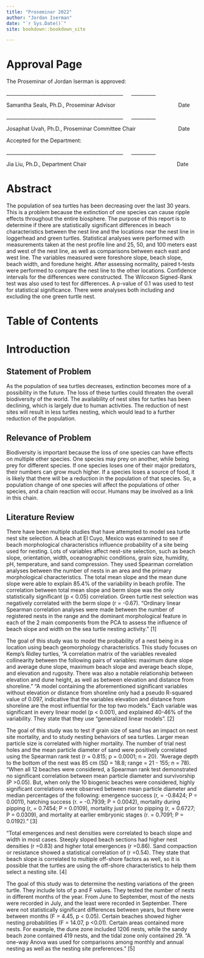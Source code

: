 ```yaml
--- 
title: "Proseminar 2022"
author: "Jordan Iserman"
date: "`r Sys.Date()`"
site: bookdown::bookdown_site

---
```


# Approval Page {-}

The Proseminar of Jordan Iserman is approved:





________________________________________________   __________

Samantha Seals, Ph.D., Proseminar Advisor                   Date



________________________________________________   __________

Josaphat Uvah, Ph.D., Proseminar Committee Chair             Date





Accepted for the Department:



________________________________________________   __________

Jia Liu, Ph.D., Department Chair                           Date

# Abstract {-}

The population of sea turtles has been decreasing over the last 30 years. This is a problem because the extinction of one species can cause ripple effects throughout the entire biosphere. The purpose of this report is to determine if there are statistically significant differences in beach characteristics between the nest line and the locations near the nest line in loggerhead and green turtles. Statistical analyses were performed with measurements taken at the nest profile line and 25, 50, and 100 meters east and west of the nest line, as well as comparisons between each east and west line. The variables measured were foreshore slope, beach slope, beach width, and foredune height. After assessing normality, paired t-tests were performed to compare the nest line to the other locations. Confidence intervals for the differences were constructed. The Wilcoxon Signed-Rank test was also used to test for differences. A p-value of 0.1 was used to test for statistical significance. There were analyses both including and excluding the one green turtle nest.

# Table of Contents {-}

# Introduction

## Statement of Problem

As the population of sea turtles decreases, extinction becomes more of a possibility in the future. The loss of these turtles could threaten the overall biodiversity of the world. The availability of nest sites for turtles has been declining, which is largely due to human activities. The reduction of nest sites will result in less turtles nesting, which would lead to a further reduction of the population.

## Relevance of Problem

Biodiversity is important because the loss of one species can have effects on multiple other species. One species may prey on another, while being prey for different species. If one species loses one of their major predators, their numbers can grow much higher. If a species loses a source of food, it is likely that there will be a reduction in the population of that species. So, a population change of one species will affect the populations of other species, and a chain reaction will occur. Humans may be involved as a link in this chain.

## Literature Review

There have been multiple studies that have attempted to model sea turtle nest site selection. A beach at El Cuyo, Mexico was examined to see if beach morphological characteristics influence probability of a site being used for nesting. Lots of variables affect nest-site selection, such as beach slope, orientation, width, oceanographic conditions, grain size, humidity, pH, temperature, and sand compression. They used Spearman correlation analyses between the number of nests in an area and the primary morphological characteristics. The total mean slope and the mean dune slope were able to explain 85.4% of the variability in beach profile. The correlation between total mean slope and berm slope was the only statistically significant (p < 0.05) correlation. Green turtle nest selection was negatively correlated with the berm slope (r = -0.67). “Ordinary linear Spearman correlation analyses were made between the number of registered nests in the range and the dominant morphological feature in each of the 2 main components from the PCA to assess the influence of beach slope and width on the sea turtle nesting activity.” [1]

The goal of this study was to model the probability of a nest being in a location using beach geomorphology characteristics. This study focuses on Kemp’s Ridley turtles, “A correlation matrix of the variables revealed collinearity between the following pairs of variables: maximum dune slope and average dune slope, maximum beach slope and average beach slope, and elevation and rugosity. There was also a notable relationship between elevation and dune height, as well as between elevation and distance from shoreline.” “A model containing the aforementioned significant variables without elevation or distance from shoreline only had a pseudo R-squared value of 0.097, indicative that the variables elevation and distance from shoreline are the most influential for the top two models.” Each variable was significant in every linear model (p < 0.001), and explained 40-46% of the variability. They state that they use “generalized linear models”. [2]

The goal of this study was to test if grain size of sand has an impact on nest site mortality, and to study nesting behaviors of sea turtles. Larger mean particle size is correlated with higher mortality. The number of trial nest holes and the mean particle diameter of sand were positively correlated using the Spearman rank test (r = 0.815; p = 0.0001; n = 20). “Average depth to the bottom of the nest was 85 cm (SD = 18.8; range = 21 - 155; n = 78). “When all 12 beaches were considered, a Spearman rank test demonstrated no significant correlation between mean particle diameter and survivorship (P >0.05). But, when only the 10 biogenic beaches were considered, highly significant correlations were observed between mean particle diameter and median percentages of the following: emergence success (r, = -0.8424; P = 0.0011), hatching success (r. = -0.7939; P = 0.0042), mortality during pipping (r, = 0.7454; P = 0.0109), mortality just prior to pipping (r, = 0.6727; P = 0.0309), and mortality at earlier embryonic stages (r. = 0.7091; P = 0.0192).” [3]

“Total emergences and nest densities were correlated to beach slope and width in most cases. Steeply sloped beach sections had higher nest densities (r =0.83) and higher total emergences (r =0.86). Sand compaction or resistance showed a statistical correlation of (r =0.54). They state that beach slope is correlated to multiple off-shore factors as well, so it is possible that the turtles are using the off-shore characteristics to help them select a nesting site. [4]

The goal of this study was to determine the nesting variations of the green turtle. They include lots of p and F values. They tested the number of nests in different months of the year. From June to September, most of the nests were recorded in July, and the least were recorded in September. There were not statistically significant differences between years, but there were between months (F = 4.45, p < 0.05). Certain beaches showed higher nesting probabilities (F = 14.07, p <0.01). Certain areas contained more nests. For example, the dune zone included 1206 nests, while the sandy beach zone contained 419 nests, and the tidal zone only contained 29. “A one-way Anova was used for comparisons among monthly and annual nesting as well as the nesting site preferences.” [5]

